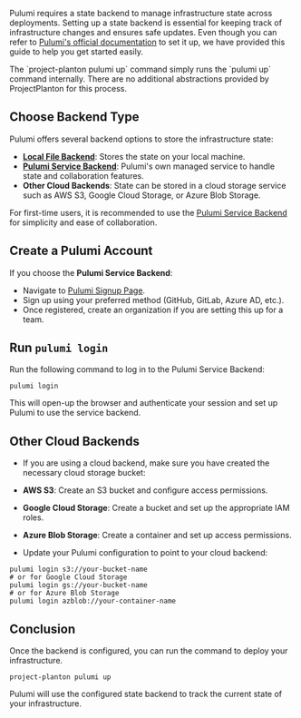 
Pulumi requires a state backend to manage infrastructure state across deployments. Setting up a state backend is essential for keeping track of infrastructure changes and ensures safe updates.
Even though you can refer to [Pulumi's official documentation](https://www.pulumi.com/docs/iac/concepts/state-and-backends/) to set it up, we have provided this guide to help you get started easily.

<Callout type="info" emoji="ℹ️">
    The `project-planton pulumi up` command simply runs the `pulumi up` command internally. There are no additional
    abstractions provided by ProjectPlanton for this process.
</Callout>

## Choose Backend Type

Pulumi offers several backend options to store the infrastructure state:

- [**Local File Backend**](https://www.pulumi.com/docs/iac/concepts/state-and-backends/#local-filesystem): Stores the state on your local machine.
- [**Pulumi Service Backend**]((https://www.pulumi.com/docs/iac/concepts/state-and-backends/#pulumi-cloud-backend)): Pulumi's own managed service to handle state and collaboration features.
- **Other Cloud Backends**: State can be stored in a cloud storage service such as AWS S3, Google Cloud Storage, or Azure Blob Storage.

For first-time users, it is recommended to use the [Pulumi Service Backend](https://www.pulumi.com/docs/iac/concepts/state-and-backends/#pulumi-cloud-backend) for simplicity and ease of collaboration.

## Create a Pulumi Account

If you choose the **Pulumi Service Backend**:

- Navigate to [Pulumi Signup Page](https://app.pulumi.com/signup).
- Sign up using your preferred method (GitHub, GitLab, Azure AD, etc.).
- Once registered, create an organization if you are setting this up for a team.

## Run `pulumi login`

Run the following command to log in to the Pulumi Service Backend:

```shell
pulumi login
```

This will open-up the browser and authenticate your session and set up Pulumi to use the service backend.

## Other Cloud Backends

- If you are using a cloud backend, make sure you have created the necessary cloud storage bucket:

- **AWS S3**: Create an S3 bucket and configure access permissions.
- **Google Cloud Storage**: Create a bucket and set up the appropriate IAM roles.
- **Azure Blob Storage**: Create a container and set up access permissions.

- Update your Pulumi configuration to point to your cloud backend:

```shell
pulumi login s3://your-bucket-name
# or for Google Cloud Storage
pulumi login gs://your-bucket-name
# or for Azure Blob Storage
pulumi login azblob://your-container-name
  ```

## Conclusion

Once the backend is configured, you can run the command to deploy your infrastructure.

```shell
project-planton pulumi up
  ```

<Callout type="info" emoji="ℹ️">
    Pulumi will use the configured state backend to track the current state of your infrastructure.
</Callout>
